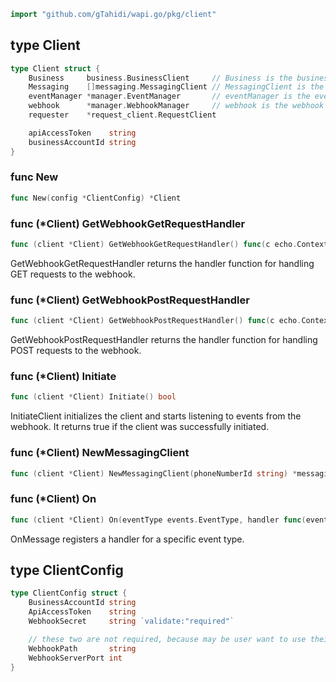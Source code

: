 ```go
import "github.com/gTahidi/wapi.go/pkg/client"
```



<a name="Client"></a>
## type Client



```go
type Client struct {
    Business     business.BusinessClient     // Business is the business client.
    Messaging    []messaging.MessagingClient // MessagingClient is the messaging client.
    eventManager *manager.EventManager       // eventManager is the event manager.
    webhook      *manager.WebhookManager     // webhook is the webhook manager.
    requester    *request_client.RequestClient

    apiAccessToken    string
    businessAccountId string
}
```

<a name="New"></a>
### func New

```go
func New(config *ClientConfig) *Client
```



<a name="Client.GetWebhookGetRequestHandler"></a>
### func \(\*Client\) GetWebhookGetRequestHandler

```go
func (client *Client) GetWebhookGetRequestHandler() func(c echo.Context) error
```

GetWebhookGetRequestHandler returns the handler function for handling GET requests to the webhook.

<a name="Client.GetWebhookPostRequestHandler"></a>
### func \(\*Client\) GetWebhookPostRequestHandler

```go
func (client *Client) GetWebhookPostRequestHandler() func(c echo.Context) error
```

GetWebhookPostRequestHandler returns the handler function for handling POST requests to the webhook.

<a name="Client.Initiate"></a>
### func \(\*Client\) Initiate

```go
func (client *Client) Initiate() bool
```

InitiateClient initializes the client and starts listening to events from the webhook. It returns true if the client was successfully initiated.

<a name="Client.NewMessagingClient"></a>
### func \(\*Client\) NewMessagingClient

```go
func (client *Client) NewMessagingClient(phoneNumberId string) *messaging.MessagingClient
```



<a name="Client.On"></a>
### func \(\*Client\) On

```go
func (client *Client) On(eventType events.EventType, handler func(events.BaseEvent))
```

OnMessage registers a handler for a specific event type.

<a name="ClientConfig"></a>
## type ClientConfig



```go
type ClientConfig struct {
    BusinessAccountId string
    ApiAccessToken    string
    WebhookSecret     string `validate:"required"`

    // these two are not required, because may be user want to use their own server
    WebhookPath       string
    WebhookServerPort int
}
```

